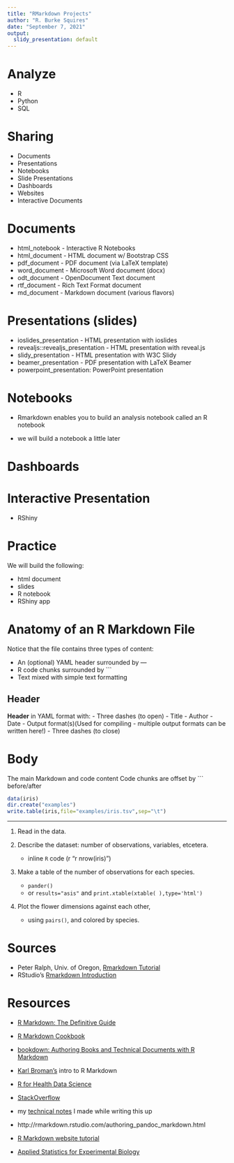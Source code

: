 ```yaml
---
title: "RMarkdown Projects"
author: "R. Burke Squires"
date: "September 7, 2021"
output:
  slidy_presentation: default
---
```


# Analyze

- R
- Python
- SQL



# Sharing
-	Documents
- Presentations
- Notebooks
-	Slide Presentations
- Dashboards
- Websites
- Interactive Documents

# Documents
- html_notebook - Interactive R Notebooks
- html_document - HTML document w/ Bootstrap CSS
- pdf_document - PDF document (via LaTeX template)
- word_document - Microsoft Word document (docx)
- odt_document - OpenDocument Text document
- rtf_document - Rich Text Format document
- md_document - Markdown document (various flavors)


# Presentations (slides)
- ioslides_presentation - HTML presentation with ioslides
- revealjs::revealjs_presentation - HTML presentation with reveal.js
- slidy_presentation - HTML presentation with W3C Slidy
- beamer_presentation - PDF presentation with LaTeX Beamer
- powerpoint_presentation: PowerPoint presentation

# Notebooks

- Rmarkdown enables you to build an analysis notebook called an R notebook

- we will build a notebook a little later

# Dashboards


# Interactive Presentation

- RShiny


# Practice

We will build the following:

- html document
- slides
- R notebook
- RShiny app





# Anatomy of an R Markdown File

Notice that the file contains three types of content:

- An (optional) YAML header surrounded by ---
- R code chunks surrounded by ```
- Text mixed with simple text formatting

Header
------

**Header** in YAML format with:
- Three dashes (to open)
- Title
- Author
- Date
- Output format(s)(Used for compiling - multiple output formats can be written here!)
- Three dashes (to close)

Body
====

The main Markdown and code content
Code chunks are offset by ``` before/after





````.R
data(iris)
dir.create("examples")
write.table(iris,file="examples/iris.tsv",sep="\t")
````

----------

1.  Read in the data.

2.  Describe the dataset: number of observations, variables, etcetera.

    - inline `R` code (`` ``r "r nrow(iris)"`` ``)

3.  Make a table of the number of observations for each species.

    * `pander()`
    * or `results="asis"` and `print.xtable(xtable( ),type='html')`

4.  Plot the flower dimensions against each other,

    * using `pairs()`, and colored by species.




Sources
=======
- Peter Ralph, Univ. of Oregon, [Rmarkdown Tutorial](https://github.com/petrelharp/r-markdown-tutorial)
- RStudio's [Rmarkdown Introduction](https://rmarkdown.rstudio.com/lesson-1.html)


Resources
===============
- [R Markdown: The Definitive Guide](https://bookdown.org/yihui/rmarkdown/)
- [R Markdown Cookbook](https://bookdown.org/yihui/rmarkdown-cookbook/)

- [bookdown: Authoring Books and Technical Documents with R Markdown](https://bookdown.org/yihui/bookdown/)
- [Karl Broman's](http://kbroman.org/knitr_knutshell/pages/Rmarkdown.html) intro to R Markdown
- [R for Health Data Science](https://argoshare.is.ed.ac.uk/healthyr_book/the-anatomy-of-a-notebook-r-markdown-file.html)
-  [Stack](http://stackoverflow.com/questions/tagged/rmarkdown)[Overflow](http://stackoverflow.com/questions/tagged/knitr)
-  my [technical notes](technical-notes.html) I made while writing this up
- http://rmarkdown.rstudio.com/authoring_pandoc_markdown.html
- [R Markdown website tutorial](https://www.emilyzabor.com/tutorials/rmarkdown_websites_tutorial.html)
- [Applied Statistics for Experimental Biology](https://www.middleprofessor.com/files/applied-biostatistics_bookdown/_book/)